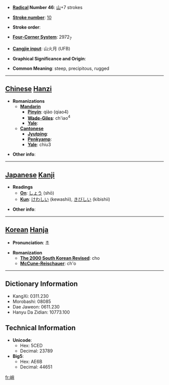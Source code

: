 * '''[[Wiktionary:Chinese radical index| Radical]] Number 46''': [[Wiktionary:Chinese radical index 山|山]]+7 strokes

* '''[[Wiktionary:Chinese total strokes index|Stroke number]]''': [[Wiktionary:Chinese total strokes index 10|10]]

* '''Stroke order''': 

* '''[[Wiktionary:Chinese four corner index|Four-Corner System]]''': 2972<sub>7</sub>

* '''[[Wiktionary:Chinese Cangjie index|Cangjie input]]''': 山火月 (UFB)

* '''Graphical Significance and Origin''': 

* '''Common Meaning''': steep, precipitous, rugged

----

== [[Chinese]] [[Hanzi]] ==

* '''Romanizations'''
** '''[[Mandarin]]'''
*** '''[[Pinyin]]''': qiào (qiao4)
*** '''[[Wade-Giles]]''': ch'iao<sup>4</sup>
*** '''[[Yale]]''': 
** '''[[Cantonese]]'''
*** '''[[Jyutping]]''':
*** '''[[Penkyamp]]''': 
*** '''[[Yale]]''': chiu3

* '''Other info''': 

----

== [[Japanese]] [[Kanji]] ==

* '''Readings'''
** '''[[On]]''': [[しょう]] (shō)
** '''[[Kun]]''': [[けわしい]] (kewashii), [[きびしい]] (kibishii)

* '''Other info''':  

----

== [[Korean]] [[Hanja]] ==

* '''Pronunciation''': 초

* '''Romanization'''
** '''[[The 2000 South Korean Revised Romanization|The 2000 South Korean Revised]]''': cho
** '''[[McCune-Reischauer]]''': ch'o

----

== Dictionary Information ==

* KangXi: 0311.230
* Morobashi: 08085
* Dae Jaweon: 0611.230
* Hanyu Da Zidian: 10773.100

== Technical Information ==

* '''Unicode''':
** Hex: 5CED
** Decimal: 23789
* '''Big5''':
** Hex: AE6B
** Decimal: 44651

[[fr:峭]]